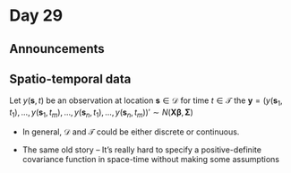 # Day 29

## Announcements

## Spatio-temporal data

Let $y(\mathbf{s}, t)$ be an observation at location $\mathbf{s} \in \mathcal{D}$ for time $t \in \mathcal{T}$ the $\mathbf{y} = (y(\mathbf{s}_1, t_1), \ldots, y(\mathbf{s}_1, t_m), \ldots, y(\mathbf{s}_n, t_1), \ldots, y(\mathbf{s}_n, t_m))' \sim N(\mathbf{X}\boldsymbol{\beta}, \boldsymbol{\Sigma})$

- In general, $\mathcal{D}$ and $\mathcal{T}$ could be either discrete or continuous.

- The same old story -- It's really hard to specify a positive-definite covariance function in space-time without making some assumptions
